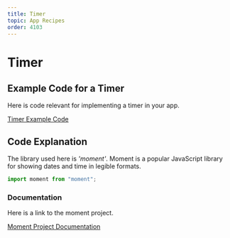 ```yaml
---
title: Timer
topic: App Recipes
order: 4103
---
```


# Timer

## Example Code for a Timer

Here is code relevant for implementing a timer in your app.

<a href='https://snack.expo.io/@jeremyjgyoung/timer-example' target='_blank' class="mdxLink">
    Timer Example Code
</a>

## Code Explanation

The library used here is *'moment'*. Moment is a popular JavaScript library for showing dates and time in legible formats.

```jsx
import moment from "moment";
```

### Documentation

Here is a link to the moment project.

<a href='https://momentjs.com/' target='_blank' class="mdxLink">
    Moment Project Documentation
</a>